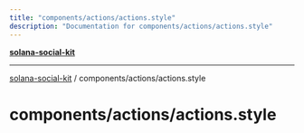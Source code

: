 ```yaml
---
title: "components/actions/actions.style"
description: "Documentation for components/actions/actions.style"
---
```


[**solana-social-kit**](../../../README.mdx)

***

[solana-social-kit](../../../README.mdx) / components/actions/actions.style

# components/actions/actions.style
